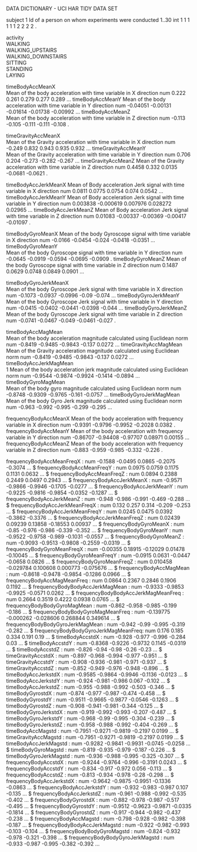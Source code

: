 DATA DICTIONARY - UCI HAR TIDY DATA SET

subject                            1
	Id of a person on whom experiments were conducted
	1..30
 	int  1 1 1 1 1 1 2 2 2 2 .

activity                            
	WALKING			
	WALKING_UPSTAIRS	
	WALKING_DOWNSTAIRS	
	SITTING			
	STANDING			
	LAYING			
	
timeBodyAccMeanX  
	Mean of the body acceleration with time variable in X direction 
            num  0.222 0.261 0.279 0.277 0.289 ...
timeBodyAccMeanY 
	Mean of the body acceleration with time variable in Y direction
            num  -0.04051 -0.00131 -0.01614 -0.01738 -0.00992 ...
timeBodyAccMeanZ   
	Mean of the body acceleration with time variable in Z direction
	num  -0.113 -0.105 -0.111 -0.111 -0.108 .

timeGravityAccMeanX   
	Mean of the Gravity acceleration with time variable in X direction
	num  -0.249 0.832 0.943 0.935 0.932 ...
timeGravityAccMeanY  
	Mean of the Gravity acceleration with time variable in Y direction
	num  0.706 0.204 -0.273 -0.282 -0.267 ...
timeGravityAccMeanZ 
	Mean of the Gravity acceleration with time variable in Z direction
	num  0.4458 0.332 0.0135 -0.0681 -0.0621 .

timeBodyAccJerkMeanX 
	Mean of Body acceleration Jerk signal with time variable in X direction
            num  0.0811 0.0775 0.0754 0.074 0.0542 ...
timeBodyAccJerkMeanY
	Mean of Body acceleration Jerk signal with time variable in Y direction
	num  0.003838 -0.000619 0.007976 0.028272 0.02965 ...
timeBodyAccJerkMeanZ
	Mean of Body acceleration Jerk signal with time variable in Z direction
	num  0.01083 -0.00337 -0.00369 -0.00417 -0.01097 .

timeBodyGyroMeanX 
	Mean of the body Gyroscope signal with time variable in X direction
            num  -0.0166 -0.0454 -0.024 -0.0418 -0.0351 ...
timeBodyGyroMeanY  
	Mean of the body Gyroscope signal with time variable in Y direction
	num  -0.0645 -0.0919 -0.0594 -0.0695 -0.0909 .
timeBodyGyroMeanZ
	Mean of the body Gyroscope signal with time variable in Z direction
	num  0.1487 0.0629 0.0748 0.0849 0.0901 ...
 
timeBodyGyroJerkMeanX   
	Mean of the body Gyroscope  Jerk signal with time variable in X direction
	num  -0.1073 -0.0937 -0.0996 -0.09 -0.074 ...
timeBodyGyroJerkMeanY
	Mean of the body Gyroscope  Jerk signal with time variable in Y direction
	num  -0.0415 -0.0402 -0.0441 -0.0398 -0.044 ...
timeBodyGyroJerkMeanZ
	Mean of the body Gyroscope  Jerk signal with time variable in Z direction
	num  -0.0741 -0.0467 -0.049 -0.0461 -0.027 .

timeBodyAccMagMean  
	Mean of the body acceleration magnitude calculated using Euclidean norm
            num  -0.8419 -0.9485 -0.9843 -0.137 0.0272 ...
timeGravityAccMagMean   
	Mean of the Gravity acceleration magnitude calculated using Euclidean norm 
	num  -0.8419 -0.9485 -0.9843 -0.137 0.0272 ...
timeBodyAccJerkMagMean  
1	Mean of the body acceleration jerk magnitude calculated using Euclidean norm
	num  -0.9544 -0.9874 -0.9924 -0.1414 -0.0894 ...
timeBodyGyroMagMean   
	Mean of the body gyro magnitude calculated using Euclidean norm
	num  -0.8748 -0.9309 -0.9765 -0.161 -0.0757 ...
timeBodyGyroJerkMagMean 
	Mean of the body Gyro Jerk magnitude calculated using Euclidean norm
            num  -0.963 -0.992 -0.995 -0.299 -0.295 ...

frequencyBodyAccMeanX 
	Mean of the body acceleration with frequency variable in X direction
	num  -0.9391 -0.9796 -0.9952 -0.2028 0.0382 .
frequencyBodyAccMeanY 
	Mean of the body acceleration with frequency variable in Y direction
	num  -0.86707 -0.94408 -0.97707 0.08971 0.00155 ...
frequencyBodyAccMeanZ
	Mean of the body acceleration with frequency variable in Z direction
	num  -0.883 -0.959 -0.985 -0.332 -0.226 .

frequencyBodyAccMeanFreqX           : num  -0.1588 -0.0495 0.0865 -0.2075 -0.3074 ...
 $ frequencyBodyAccMeanFreqY           : num  0.0975 0.0759 0.1175 0.1131 0.0632 ...
 $ frequencyBodyAccMeanFreqZ           : num  0.0894 0.2388 0.2449 0.0497 0.2943 ...
 $ frequencyBodyAccJerkMeanX           : num  -0.9571 -0.9866 -0.9946 -0.1705 -0.0277 ...
 $ frequencyBodyAccJerkMeanY           : num  -0.9225 -0.9816 -0.9854 -0.0352 -0.1287 ...
 $ frequencyBodyAccJerkMeanZ           : num  -0.948 -0.986 -0.991 -0.469 -0.288 ...
 $ frequencyBodyAccJerkMeanFreqX       : num  0.132 0.257 0.314 -0.209 -0.253 ...
 $ frequencyBodyAccJerkMeanFreqY       : num  0.0245 0.0475 0.0392 -0.3862 -0.3376 ...
 $ frequencyBodyAccJerkMeanFreqZ       : num  0.02439 0.09239 0.13858 -0.18553 0.00937 ...
 $ frequencyBodyGyroMeanX              : num  -0.85 -0.976 -0.986 -0.339 -0.352 ...
 $ frequencyBodyGyroMeanY              : num  -0.9522 -0.9758 -0.989 -0.1031 -0.0557 ...
 $ frequencyBodyGyroMeanZ              : num  -0.9093 -0.9513 -0.9808 -0.2559 -0.0319 ...
 $ frequencyBodyGyroMeanFreqX          : num  -0.00355 0.18915 -0.12029 0.01478 -0.10045 ...
 $ frequencyBodyGyroMeanFreqY          : num  -0.0915 0.0631 -0.0447 -0.0658 0.0826 ...
 $ frequencyBodyGyroMeanFreqZ          : num  0.010458 -0.029784 0.100608 0.000773 -0.075676 ...
 $ frequencyBodyAccMagMean             : num  -0.8618 -0.9478 -0.9854 -0.1286 0.0966 ...
 $ frequencyBodyAccMagMeanFreq         : num  0.0864 0.2367 0.2846 0.1906 0.1192 ...
 $ frequencyBodyBodyAccJerkMagMean     : num  -0.9333 -0.9853 -0.9925 -0.0571 0.0262 ...
 $ frequencyBodyBodyAccJerkMagMeanFreq : num  0.2664 0.3519 0.4222 0.0938 0.0765 ...
 $ frequencyBodyBodyGyroMagMean        : num  -0.862 -0.958 -0.985 -0.199 -0.186 ...
 $ frequencyBodyBodyGyroMagMeanFreq    : num  -0.139775 -0.000262 -0.028606 0.268844 0.349614 ...
 $ frequencyBodyBodyGyroJerkMagMean    : num  -0.942 -0.99 -0.995 -0.319 -0.282 ...
 $ frequencyBodyBodyGyroJerkMagMeanFreq: num  0.176 0.185 0.334 0.191 0.19 ...
 $ timeBodyAccstdX                     : num  -0.928 -0.977 -0.996 -0.284 0.03 ...
 $ timeBodyAccstdY                     : num  -0.8368 -0.9226 -0.9732 0.1145 -0.0319 ...
 $ timeBodyAccstdZ                     : num  -0.826 -0.94 -0.98 -0.26 -0.23 ...
 $ timeGravityAccstdX                  : num  -0.897 -0.968 -0.994 -0.977 -0.951 ...
 $ timeGravityAccstdY                  : num  -0.908 -0.936 -0.981 -0.971 -0.937 ...
 $ timeGravityAccstdZ                  : num  -0.852 -0.949 -0.976 -0.948 -0.896 ...
 $ timeBodyAccJerkstdX                 : num  -0.9585 -0.9864 -0.9946 -0.1136 -0.0123 ...
 $ timeBodyAccJerkstdY                 : num  -0.924 -0.981 -0.986 0.067 -0.102 ...
 $ timeBodyAccJerkstdZ                 : num  -0.955 -0.988 -0.992 -0.503 -0.346 ...
 $ timeBodyGyrostdX                    : num  -0.874 -0.977 -0.987 -0.474 -0.458 ...
 $ timeBodyGyrostdY                    : num  -0.9511 -0.9665 -0.9877 -0.0546 -0.1263 ...
 $ timeBodyGyrostdZ                    : num  -0.908 -0.941 -0.981 -0.344 -0.125 ...
 $ timeBodyGyroJerkstdX                : num  -0.919 -0.992 -0.993 -0.207 -0.487 ...
 $ timeBodyGyroJerkstdY                : num  -0.968 -0.99 -0.995 -0.304 -0.239 ...
 $ timeBodyGyroJerkstdZ                : num  -0.958 -0.988 -0.992 -0.404 -0.269 ...
 $ timeBodyAccMagstd                   : num  -0.7951 -0.9271 -0.9819 -0.2197 0.0199 ...
 $ timeGravityAccMagstd                : num  -0.7951 -0.9271 -0.9819 -0.2197 0.0199 ...
 $ timeBodyAccJerkMagstd               : num  -0.9282 -0.9841 -0.9931 -0.0745 -0.0258 ...
 $ timeBodyGyroMagstd                  : num  -0.819 -0.935 -0.979 -0.187 -0.226 ...
 $ timeBodyGyroJerkMagstd              : num  -0.936 -0.988 -0.995 -0.325 -0.307 ...
 $ frequencyBodyAccstdX                : num  -0.9244 -0.9764 -0.996 -0.3191 0.0243 ...
 $ frequencyBodyAccstdY                : num  -0.834 -0.917 -0.972 0.056 -0.113 ...
 $ frequencyBodyAccstdZ                : num  -0.813 -0.934 -0.978 -0.28 -0.298 ...
 $ frequencyBodyAccJerkstdX            : num  -0.9642 -0.9875 -0.9951 -0.1336 -0.0863 ...
 $ frequencyBodyAccJerkstdY            : num  -0.932 -0.983 -0.987 0.107 -0.135 ...
 $ frequencyBodyAccJerkstdZ            : num  -0.961 -0.988 -0.992 -0.535 -0.402 ...
 $ frequencyBodyGyrostdX               : num  -0.882 -0.978 -0.987 -0.517 -0.495 ...
 $ frequencyBodyGyrostdY               : num  -0.9512 -0.9623 -0.9871 -0.0335 -0.1814 ...
 $ frequencyBodyGyrostdZ               : num  -0.917 -0.944 -0.982 -0.437 -0.238 ...
 $ frequencyBodyAccMagstd              : num  -0.798 -0.928 -0.982 -0.398 -0.187 ...
 $ frequencyBodyBodyAccJerkMagstd      : num  -0.922 -0.982 -0.993 -0.103 -0.104 ...
 $ frequencyBodyBodyGyroMagstd         : num  -0.824 -0.932 -0.978 -0.321 -0.398 ...
 $ frequencyBodyBodyGyroJerkMagstd     : num  -0.933 -0.987 -0.995 -0.382 -0.392 ...